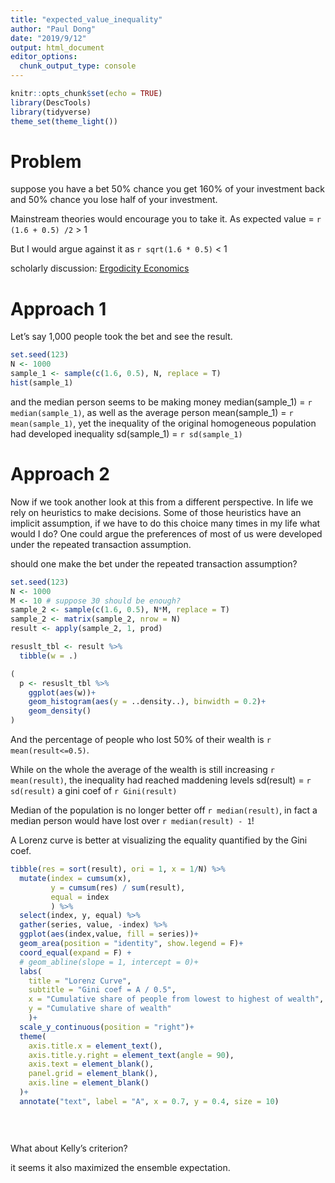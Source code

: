 ```yaml
---
title: "expected_value_inequality"
author: "Paul Dong"
date: "2019/9/12"
output: html_document
editor_options: 
  chunk_output_type: console
---
```


```r
knitr::opts_chunk$set(echo = TRUE)
library(DescTools)
library(tidyverse)
theme_set(theme_light())
```

# Problem
suppose you have a bet 50% chance you get 160% of your investment back and 50% chance you lose half of your investment.

Mainstream theories would encourage you to take it. As expected value = `r (1.6 + 0.5) /2` > 1

But I would argue against it as `r sqrt(1.6 * 0.5)` < 1

scholarly discussion: 
[Ergodicity Economics](https://ergodicityeconomics.files.wordpress.com/2018/06/ergodicity_economics.pdf)

# Approach 1

Let's say 1,000 people took the bet and see the result.

```r
set.seed(123)
N <- 1000
sample_1 <- sample(c(1.6, 0.5), N, replace = T)
hist(sample_1)
```
and the median person seems to be making money median(sample_1) =  `r median(sample_1)`, as well as the average person mean(sample_1) = `r mean(sample_1)`, yet the inequality of the original homogeneous population had developed inequality sd(sample_1) = `r sd(sample_1)`

# Approach 2
Now if we took another look at this from a different perspective. In life we rely on heuristics to make decisions. Some of those heuristics have an implicit assumption, if we have to do this choice many times in my life what would I do? One could argue the preferences of most of us were developed under the repeated transaction assumption. 

should one make the bet under the repeated transaction assumption?

```r
set.seed(123)
N <- 1000
M <- 10 # suppose 30 should be enough?
sample_2 <- sample(c(1.6, 0.5), N*M, replace = T)
sample_2 <- matrix(sample_2, nrow = N)
result <- apply(sample_2, 1, prod)
```
```r
resuslt_tbl <- result %>% 
  tibble(w = .) 

(
  p <- resuslt_tbl %>% 
    ggplot(aes(w))+
    geom_histogram(aes(y = ..density..), binwidth = 0.2)+
    geom_density()
)

```
And the percentage of people who lost 50% of their wealth is `r mean(result<=0.5)`.

While on the whole the average of the wealth is still increasing `r mean(result)`, the inequality had reached maddening levels sd(result) = `r sd(result)` a gini coef of `r Gini(result)`

Median of the population is no longer better off `r median(result)`, in fact a median person would have lost over `r median(result) - 1`!

A Lorenz curve is better at visualizing the equality quantified by the Gini coef.

```r
tibble(res = sort(result), ori = 1, x = 1/N) %>%
  mutate(index = cumsum(x),
         y = cumsum(res) / sum(result),
         equal = index
         ) %>%
  select(index, y, equal) %>%
  gather(series, value, -index) %>% 
  ggplot(aes(index,value, fill = series))+
  geom_area(position = "identity", show.legend = F)+
  coord_equal(expand = F) +
  # geom_abline(slope = 1, intercept = 0)+
  labs(
    title = "Lorenz Curve",
    subtitle = "Gini coef = A / 0.5",
    x = "Cumulative share of people from lowest to highest of wealth",
    y = "Cumulative share of wealth"
    )+
  scale_y_continuous(position = "right")+
  theme(
    axis.title.x = element_text(),
    axis.title.y.right = element_text(angle = 90),
    axis.text = element_blank(),
    panel.grid = element_blank(),
    axis.line = element_blank()
  )+
  annotate("text", label = "A", x = 0.7, y = 0.4, size = 10)
  

  
```

What about Kelly's criterion?

it seems it also maximized the ensemble expectation.


